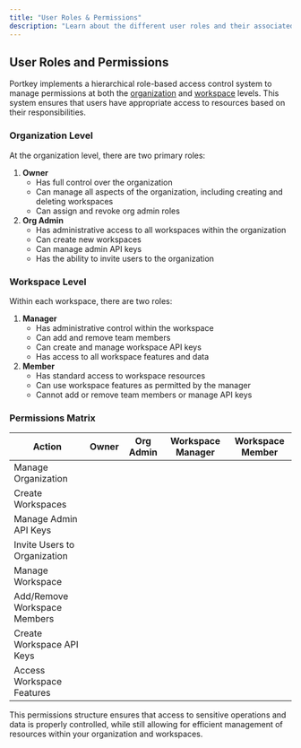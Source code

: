 ```yaml
---
title: "User Roles & Permissions"
description: "Learn about the different user roles and their associated permissions within Organizations and Workspaces."
---
```


## User Roles and Permissions

Portkey implements a hierarchical role-based access control system to manage permissions at both the [organization](/docs/product/enterprise-offering/org-management/organizations) and [workspace](/api-reference/admin-api/control-plane/admin/workspaces/create-workspace) levels. This system ensures that users have appropriate access to resources based on their responsibilities.

### Organization Level

At the organization level, there are two primary roles:

1. **Owner**
   * Has full control over the organization
   * Can manage all aspects of the organization, including creating and deleting workspaces
   * Can assign and revoke org admin roles
2. **Org Admin**
   * Has administrative access to all workspaces within the organization
   * Can create new workspaces
   * Can manage admin API keys
   * Has the ability to invite users to the organization

### Workspace Level

Within each workspace, there are two roles:

1. **Manager**
   * Has administrative control within the workspace
   * Can add and remove team members
   * Can create and manage workspace API keys
   * Has access to all workspace features and data
2. **Member**
   * Has standard access to workspace resources
   * Can use workspace features as permitted by the manager
   * Cannot add or remove team members or manage API keys

### Permissions Matrix

| Action                       | Owner | Org Admin | Workspace Manager | Workspace Member |
| ---------------------------- | ----- | --------- | ----------------- | ---------------- |
| Manage Organization          | <Icon icon="square-check" />     | <Icon icon="square-check" />         | <Icon icon="xmark" />                 | <Icon icon="xmark" />                |
| Create Workspaces            | <Icon icon="square-check" />     | <Icon icon="square-check" />         | <Icon icon="xmark" />                 | <Icon icon="xmark" />                |
| Manage Admin API Keys        | <Icon icon="square-check" />     | <Icon icon="square-check" />         | <Icon icon="xmark" />                 | <Icon icon="xmark" />                |
| Invite Users to Organization | <Icon icon="square-check" />     | <Icon icon="square-check" />         | <Icon icon="xmark" />                 | <Icon icon="xmark" />                |
| Manage Workspace             | <Icon icon="square-check" />     | <Icon icon="square-check" />         | <Icon icon="square-check" />                 | <Icon icon="xmark" />                |
| Add/Remove Workspace Members | <Icon icon="square-check" />     | <Icon icon="square-check" />         | <Icon icon="square-check" />                 | <Icon icon="xmark" />                |
| Create Workspace API Keys    | <Icon icon="square-check" />     | <Icon icon="square-check" />         | <Icon icon="square-check" />                 | <Icon icon="xmark" />                |
| Access Workspace Features    | <Icon icon="square-check" />     | <Icon icon="square-check" />         | <Icon icon="square-check" />                 | <Icon icon="square-check" />                |

This permissions structure ensures that access to sensitive operations and data is properly controlled, while still allowing for efficient management of resources within your organization and workspaces.
